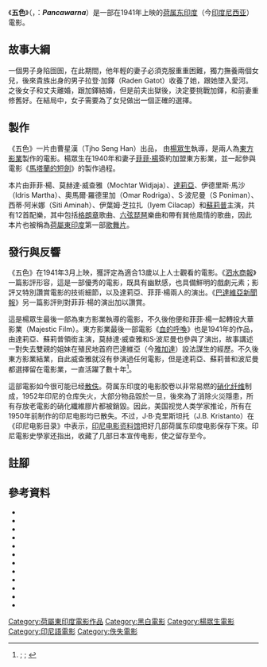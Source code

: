 {{Infobox film
| name           = 五色<br/>Pantjawarna
| image          = Pantjawarna_ad.jpg
| image_size     = 
| border         = yes
| alt            = 報章廣告
| caption        = 報章廣告
| director       = [[楊眾生|楊眾生]]
| producer       = 曹星漢
| screenplay     = 
| narrator       = 
| starring       ={{plain list|
*[[菲菲·楊|菲菲·楊]]
*[[達莉亞|達莉亞]]
*[[蘇莉普|蘇莉普]]
}}
| music          = 
| cinematography = 
| editing        = 
| studio         = [[東方影業_(荷屬東印度)|東方影業]]
| distributor    = 
| released       = {{Film date|df=yes|1941|03||荷屬東印度}}
| runtime        = 
| country        = {{flag|Dutch East Indies}}
| language       = [[印尼語|印尼語]]
| budget         = 
| gross          = 
}}
《'''五色'''》（{{lang-id|''Pantjawarna''}}，{{en-link|印尼語精確拼音|Enhanced Indonesian Spelling System|精確拼音}}：'''''Pancawarna'''''）是一部在1941年上映的[[荷属东印度|荷属东印度]]（今[[印度尼西亚|印度尼西亚]]）電影。

== 故事大綱 ==
一個男子身陷囹圄，在此期間，他年輕的妻子必須克服重重困難，獨力撫養兩個女兒{{sfn|Soerabaijasch Handelsblad 1941, Sampoerna}}，後來貴族出身的男子拉登·加鐸（Raden Gatot）收養了她，跟她墜入愛河。之後女子和丈夫離婚，跟加鐸結婚，但是前夫出獄後，決定要挑戰加鐸，和前妻重修舊好。在結局中，女子需要為了女兒做出一個正確的選擇{{sfn|Bataviaasch Nieuwsblad 1941, Rex}}。

== 製作 ==
《五色》一片由曹星漢（Tjho Seng Han）出品， 由[[楊眾生|楊眾生]]執導，是兩人為[[東方影業_(荷屬東印度)|東方影業]]製作的電影{{sfn|Filmindonesia.or.id, Pantjawarna}}。楊眾生在1940年和妻子[[菲菲·楊|菲菲·楊]]簽約加盟東方影業，並一起參與電影《[[馬塔蘭的短劍|馬塔蘭的短劍]]》的製作過程{{sfn|Biran|2009|p=228}}。

本片由菲菲·楊、莫赫達·威查雅（Mochtar Widjaja）、[[達莉亞|達莉亞]]、伊德里斯·馬沙（Idris Martha）、奧馬爾·羅德里加（Omar Rodriga）、S·波尼曼（S Poniman）、西蒂·阿米娜（Siti Aminah）、伊葉姆·芝拉扎（Iyem Cilacap）和[[蘇莉普|蘇莉普]]主演{{sfn|Filmindonesia.or.id, Pantjawarna}}，共有12首配樂，其中包括[[格朗章|格朗章]]歌曲、[[六弦琵琶|六弦琵琶]]樂曲和帶有巽他風情的歌曲{{sfn|Biran|2009|p=229}}，因此本片也被稱為[[荷屬東印度|荷屬東印度]]第一部[[歌舞片|歌舞片]]{{sfn|Filmindonesia.or.id, Pantjawarna}}。

== 發行與反響 ==
《五色》在1941年3月上映{{sfn|Soerabaijasch Handelsblad 1941, Sampoerna}}，獲評定為適合13歲以上人士觀看的電影{{sfn|Soerabaijasch Handelsblad 1941, (untitled)}}。《[[泗水商報|泗水商報]]》一篇影評形容，這是一部優秀的電影，既具有幽默感，也具備鮮明的戲劇元素；影評又特別讚賞電影的技術細節，以及達莉亞、菲菲·楊兩人的演出{{sfn|Soerabaijasch Handelsblad 1941, Sampoerna}}。《[[巴達維亞新聞報|巴達維亞新聞報]]》另一篇影評則對菲菲·楊的演出加以讚賞{{sfn|Bataviaasch Nieuwsblad 1941, Rex}}。

這是楊眾生最後一部為東方影業執導的電影，不久後他便和菲菲·楊一起轉投大華影業（Majestic Film）{{sfn|Biran|2009|p=229}}。東方影業最後一部電影《[[血的呼喚|血的呼喚]]》也是1941年的作品，由達莉亞、蘇莉普領銜主演，莫赫達·威查雅和S·波尼曼也參與了演出，故事講述一對失去雙親的姐妹在殖民地首府巴達維亞（今[[雅加達|雅加達]]）設法謀生的經歷{{sfn|Filmindonesia.or.id, Panggilan Darah}}。不久後東方影業結業{{sfn|Biran|2009|p=229}}，自此威查雅就沒有參演過任何電影{{sfn|Filmindonesia.or.id, Filmografi Mochtar Widjaja}}，但是達莉亞、蘇莉普和波尼曼都選擇留在電影業，一直活躍了數十年<ref>{{harvnb|Filmindonesia.or.id, Filmografi Dhalia}}; {{harvnb|Filmindonesia.or.id, Filmografi Soerip}}; {{harvnb|Filmindonesia.or.id, Filmografi S Poniman}}</ref>。

這部電影如今很可能已经[[散失电影|散佚]]。荷属东印度的电影胶卷以非常易燃的[[硝化纤维|硝化纤维]]制成，1952年印尼{{en-link|國家電影製片廠|Produksi Film Negara}}的仓库失火，大部分物品毀於一旦，後來為了消除火災隱患，所有存放老電影的硝化纖維膠片都被銷毀{{Sfn|Biran|2012|p=291}}。因此，美国视觉人类学家{{en-link|卡尔·G·海德|Karl G. Heider}}推论，所有在1950年前制作的印尼电影均已散失{{Sfn|Heider|1991|p=14}}。不过，J·B·克里斯坦托（J.B. Kristanto）在《印尼电影目录》中表示，[[印尼電影資料館|印尼电影资料馆]]把好几部荷属东印度电影保存下來。印尼電影史學家{{en-link|米斯巴赫·尤薩·比蘭|Misbach Yusa Biran}}还指出，{{en-link|荷兰政府新闻处|Netherlands Government Information Service}}收藏了几部日本宣传电影，使之留存至今{{Sfn|Biran|2009|p=351}}。

== 註腳 ==
{{reflist|30em}}

== 參考資料 ==
{{refbegin|40em}}
* {{cite book
  | title = Sejarah Film 1900–1950: Bikin Film di Jawa
  | language = id
  | last = Biran
  | first = Misbach Yusa
  | location = Jakarta
  | publisher = Komunitas Bamboo working with the Jakarta Art Council
  | year = 2009
  | isbn = 978-979-3731-58-2
  | ref = harv
  }}
*{{cite book
 |title=Indonesia dalam Arus Sejarah: Masa Pergerakan Kebangsaan
 |language=id
 |last=Biran
 |first=Misbach Yusa
 |chapter=Film di Masa Kolonial
 |publisher=Ministry of Education and Culture
 |year=2012
 |volume=V
 |pages=268–93
 |isbn=978-979-9226-97-6
 |ref=harv
}}
*{{cite book
 |url=http://books.google.ca/books?id=m4DVrBo91lEC
 |title=Indonesian Cinema: National Culture on Screen
 |isbn=978-0-8248-1367-3
 |author1=Heider
 |first1=Karl G
 |year=1991
 |publisher=University of Hawaii Press
 |location=Honolulu
 |ref=harv
 |access-date=2015-12-28
 |archive-date=2014-10-27
 |archive-url=https://web.archive.org/web/20141027043231/http://books.google.ca/books?id=m4DVrBo91lEC
 |dead-url=no
 }}
* {{cite web
 |title       = Filmografi Dhalia
 |language    = id
 |url         = http://filmindonesia.or.id/movie/name/nmp4bc420b30bec7_dhalia/filmography
 |work        = filmindonesia.or.id
 |publisher   = Konfiden Foundation
 |location    = Jakarta
 |accessdate  = 2013-05-23
 |archiveurl  = https://www.webcitation.org/6Gpd7cfxT?url=http://filmindonesia.or.id/movie/name/nmp4bc420b30bec7_dhalia/filmography
 |archivedate = 2013-05-23
 |ref         = {{sfnRef|Filmindonesia.or.id, Filmografi Dhalia}}
 |deadurl     = yes
}}
* {{cite web
 |title       = Filmografi Mochtar Widjaja
 |language    = id
 |url         = http://filmindonesia.or.id/movie/name/nmp4bc431f4e5e75_mochtar-widjaja/filmography
 |work        = filmindonesia.or.id
 |publisher   = Konfiden Foundation
 |location    = Jakarta
 |accessdate  = 2013-05-25
 |archiveurl  = https://www.webcitation.org/6GsTS7GZJ?url=http://filmindonesia.or.id/movie/name/nmp4bc431f4e5e75_mochtar-widjaja/filmography
 |archivedate = 2013-05-25
 |ref         = {{sfnRef|Filmindonesia.or.id, Filmografi Mochtar Widjaja}}
 |deadurl     = yes
}}
* {{cite web
 |title       = Filmografi S Poniman
 |language    = id
 |url         = http://filmindonesia.or.id/movie/name/nmp4bc3239ecc7d2_s-poniman/filmography
 |work        = filmindonesia.or.id
 |publisher   = Konfiden Foundation
 |location    = Jakarta
 |accessdate  = 2013-05-25
 |archiveurl  = https://www.webcitation.org/6GsTOFlMO?url=http://filmindonesia.or.id/movie/name/nmp4bc3239ecc7d2_s-poniman/filmography
 |archivedate = 2013-05-25
 |ref         = {{sfnRef|Filmindonesia.or.id, Filmografi S Poniman}}
 |deadurl     = yes
}}
* {{cite web
 |title       = Filmografi Soerip
 |language    = id
 |url         = http://filmindonesia.or.id/movie/name/nmp4bc304244f2ef_soerip/filmography
 |work        = filmindonesia.or.id
 |publisher   = Konfiden Foundation
 |location    = Jakarta
 |accessdate  = 2013-05-23
 |archiveurl  = https://www.webcitation.org/6GpdDeH4Y?url=http://filmindonesia.or.id/movie/name/nmp4bc304244f2ef_soerip/filmography
 |archivedate = 2013-05-23
 |ref         = {{sfnRef|Filmindonesia.or.id, Filmografi Soerip}}
 |deadurl     = yes
}}
* {{cite web
 |title       = Panggilan Darah
 |language    = id
 |url         = http://filmindonesia.or.id/movie/title/lf-p014-41-201804_panggilan-darah
 |work        = filmindonesia.or.id
 |publisher   = Konfiden Foundation
 |location    = Jakarta
 |accessdate  = 2012-07-26
 |archiveurl  = https://www.webcitation.org/69QzGQMNi?url=http://filmindonesia.or.id/movie/title/lf-t013-41-347096_tjioeng-wanara
 |archivedate = 2012-07-26
 |ref         = {{sfnRef|Filmindonesia.or.id, Panggilan Darah}}
 |deadurl     = yes
}}
* {{cite web
 |title       = Pantjawarna
 |language    = id
 |url         = http://filmindonesia.or.id/movie/title/lf-p011-41-194341_pantjawarna
 |work        = filmindonesia.or.id
 |publisher   = Konfiden Foundation
 |location    = Jakarta
 |accessdate  = 2012-07-27
 |archiveurl  = https://www.webcitation.org/69SNriUL5?url=http://filmindonesia.or.id/movie/title/lf-p011-41-194341_pantjawarna
 |archivedate = 2012-07-27
 |ref         = {{sfnRef|Filmindonesia.or.id, Pantjawarna}}
 |deadurl     = yes
}}
*{{Cite news
 |title=Rex: Pantjawarna
 |url=http://resolver.kb.nl/resolve?urn=ddd:011221691:mpeg21:a0127
 |language=nl
 |work=Bataviaasch Nieuwsblad
 |location=Batavia
 |date=1941-03-19
 |page=5
 |ref={{SfnRef|Bataviaasch Nieuwsblad 1941, Rex}}
}}
*{{Cite news
 |title=Sampoerna: Pantjawarna
 |url=http://resolver.kb.nl/resolve?urn=ddd:011122658:mpeg21:a0171
 |language=nl
 |work=Soerabaijasch Handelsblad
 |location=Surabaya
 |date=1941-03-27
 |page=6
 |ref={{SfnRef|Soerabaijasch Handelsblad 1941, Sampoerna}}
}}
*{{Cite news
 |title=(untitled)
 |url=http://resolver.kb.nl/resolve?urn=ddd:011122653:mpeg21:a0047
 |language=nl
 |work=Soerabaijasch Handelsblad
 |location=Surabaya
 |date=1941-03-24
 |page=4
 |ref={{SfnRef|Soerabaijasch Handelsblad 1941, (untitled)}}
}}
{{refend}}
{{Spoken Wikipedia|Zh-五色.ogg|2015年|12月30日|普通話}}

[[Category:荷屬東印度電影作品|Category:荷屬東印度電影作品]]
[[Category:黑白電影|Category:黑白電影]]
[[Category:楊眾生電影|Category:楊眾生電影]]
[[Category:印尼語電影|Category:印尼語電影]]
[[Category:佚失電影|Category:佚失電影]]